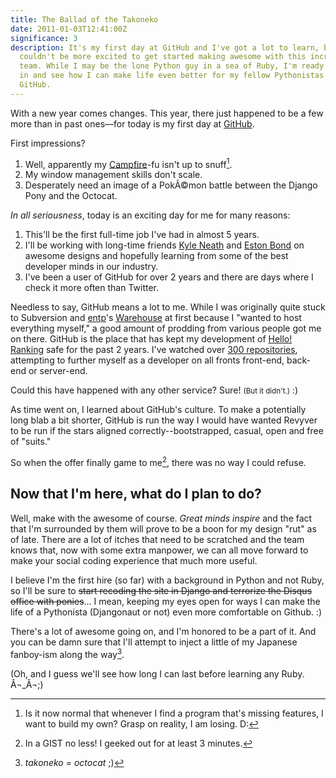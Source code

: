 ```yaml
---
title: The Ballad of the Takoneko
date: 2011-01-03T12:41:00Z
significance: 3
description: It's my first day at GitHub and I've got a lot to learn, but I
  couldn't be more excited to get started making awesome with this incredible
  team. While I may be the lone Python guy in a sea of Ruby, I'm ready to dive
  in and see how I can make life even better for my fellow Pythonistas on
  GitHub.
---
```


With a new year comes changes. This year, there just happened to be a few more than in past ones—for today is my first day at [GitHub][1].

First impressions?

1. Well, apparently my [Campfire][2]-fu isn't up to snuff[^1].
2. My window management skills don't scale.
3. Desperately need an image of a PokÃ©mon battle between the Django Pony and the Octocat.

*In all seriousness*, today is an exciting day for me for many reasons:

1. This'll be the first full-time job I've had in almost 5 years.
2. I'll be working with long-time friends [Kyle Neath][3] and [Eston Bond][4] on awesome designs and hopefully learning from some of the best developer minds in our industry.
3. I've been a user of GitHub for over 2 years and there are days where I check it more often than Twitter.

Needless to say, GitHub means a lot to me. While I was originally quite stuck to Subversion and [entp][5]'s [Warehouse][6] at first because I "wanted to host everything myself," a good amount of prodding from various people got me on there. GitHub is the place that has kept my development of [Hello! Ranking][7] safe for the past 2 years. I've watched over [300 repositories][8], attempting to further myself as a developer on all fronts front-end, back-end or server-end.

Could this have happened with any other service? Sure! <small>(But it didn't.)</small> :)

As time went on, I learned about GitHub's culture. To make a potentially long blab a bit shorter, GitHub is run the way I would have wanted Revyver to be run if the stars aligned correctly--bootstrapped, casual, open and free of "suits."

So when the offer finally game to me[^2], there was no way I could refuse.

## Now that I'm here, what do I plan to do?

Well, make with the awesome of course. *Great minds inspire* and the fact that I'm surrounded by them will prove to be a boon for my design "rut" as of late.  There are a lot of itches that need to be scratched and the team knows that, now with some extra manpower, we can all move forward to make your social coding experience that much more useful.

I believe I'm the first hire (so far) with a background in Python and not Ruby, so I'll be sure to <strike>start recoding the site in Django and terrorize the Disqus office with ponies</strike>... I mean, keeping my eyes open for ways I can make the life of a Pythonista (Djangonaut or not) even more comfortable on Github. :)

There's a lot of awesome going on, and I'm honored to be a part of it. And you can be damn sure that I'll attempt to inject a little of my Japanese fanboy-ism along the way[^3].

(Oh, and I guess we'll see how long I can last before learning any Ruby. Â¬_Â¬;)

[^1]: Is it now normal that whenever I find a program that's missing features, I want to build my own? Grasp on reality, I am losing. D:
[^2]: In a GIST no less! I geeked out for at least 3 minutes.
[^3]: *takoneko* = *octocat* ;)

[1]: https://github.com/blog/764-bryan-veloso-is-a-githubber
[2]: http://propaneapp.com/
[3]: http://warpspire.com/
[4]: http://estonbond.com/
[5]: http://entp.com/
[6]: https://github.com/entp/warehouse
[7]: http://hello-ranking.com/
[8]: http://github.com/bryanveloso
